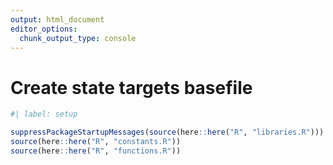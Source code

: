 ```yaml
---
output: html_document
editor_options: 
  chunk_output_type: console
---
```


# Create state targets basefile

```r
#| label: setup

suppressPackageStartupMessages(source(here::here("R", "libraries.R")))
source(here::here("R", "constants.R"))
source(here::here("R", "functions.R"))

```
